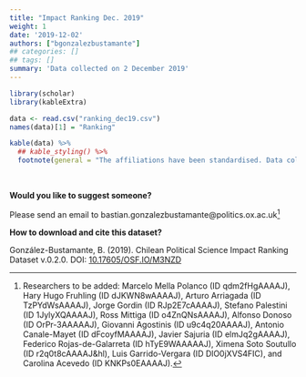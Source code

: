 ```yaml
---
title: "Impact Ranking Dec. 2019"
weight: 1
date: '2019-12-02'
authors: ["bgonzalezbustamante"]
## categories: []
## tags: []
summary: 'Data collected on 2 December 2019'
---
```


```r
library(scholar)
library(kableExtra)

data <- read.csv("ranking_dec19.csv")
names(data)[1] = "Ranking"

kable(data) %>%
  ## kable_styling() %>%
  footnote(general = "The affiliations have been standardised. Data collected on 2 December 2019")
```

\

**Would you like to suggest someone?**

Please send an email to <i class="fas fa-envelope"></i> bastian.gonzalezbustamante@politics.ox.ac.uk^[Researchers to be added: Marcelo Mella Polanco (ID qdm2fHgAAAAJ), Hary Hugo Fruhling (ID dJKWN8wAAAAJ), Arturo Arriagada (ID TzPYdWsAAAAJ), Jorge Gordin (ID RJp2E7cAAAAJ), Stefano Palestini (ID 1JylyXQAAAAJ), Ross Mittiga (ID o4ZnQNsAAAAJ), Alfonso Donoso (ID OrPr-3AAAAAJ), Giovanni Agostinis (ID u9c4q20AAAAJ), Antonio Canale-Mayet (ID dFcoyfMAAAAJ), Javier Sajuria (ID elmJq2gAAAAJ), Federico Rojas-de-Galarreta (ID hTyE9WAAAAAJ), Ximena Soto Soutullo (ID r2q0t8cAAAAJ&hl), Luis Garrido-Vergara (ID DlO0jXVS4FIC), and Carolina Acevedo (ID KNKPs0EAAAAJ).]

**How to download and cite this dataset?**

González-Bustamante, B. (2019). Chilean Political Science Impact Ranking Dataset v.0.2.0. DOI: [10.17605/OSF.IO/M3NZD](http://doi.org/10.17605/OSF.IO/M3NZD)
